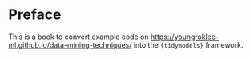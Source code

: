 # Preface {.unnumbered}

This is a book to convert example code on [https://youngroklee-ml.github.io/data-mining-techniques/](https://youngroklee-ml.github.io/data-mining-techniques/) into the `{tidymodels}` framework.


